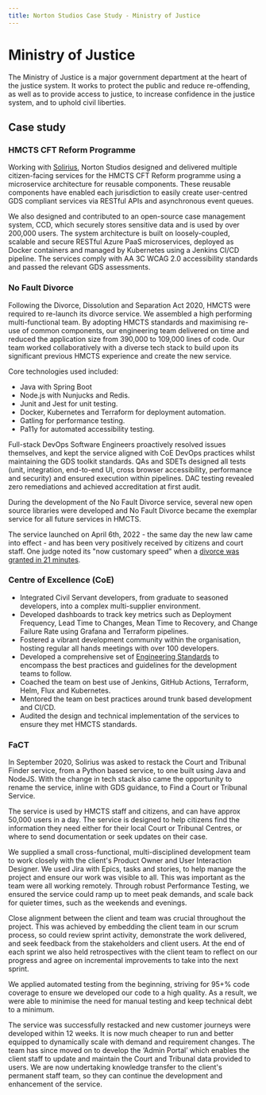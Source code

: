 ```yaml
---
title: Norton Studios Case Study - Ministry of Justice
---
```


# Ministry of Justice

The Ministry of Justice is a major government department at the heart of the justice system. It works to protect the public and reduce re-offending, as well as to provide access to justice, to increase confidence in the justice system, and to uphold civil liberties.

## Case study

### HMCTS CFT Reform Programme

Working with [Solirius](https://www.solirius.com), Norton Studios designed and delivered multiple citizen-facing services for the HMCTS CFT Reform programme using a microservice architecture for reusable components. These reusable components have enabled each jurisdiction to easily create user-centred GDS compliant services via RESTful APIs and asynchronous event queues. 

We also designed and contributed to an open-source case management system, CCD, which securely stores sensitive data and is used by over 200,000 users. The system architecture is built on loosely-coupled, scalable and secure RESTful Azure PaaS microservices, deployed as Docker containers and managed by Kubernetes using a Jenkins CI/CD pipeline. The services comply with AA 3C WCAG 2.0 accessibility standards and passed the relevant GDS assessments.

### No Fault Divorce

Following the Divorce, Dissolution and Separation Act 2020, HMCTS were required to re-launch its divorce service. We assembled a high performing multi-functional team. By adopting HMCTS standards and maximising re-use of common components, our engineering team delivered on time and reduced the application size from 390,000 to 109,000 lines of code. Our team worked collaboratively with a diverse tech stack to build upon its significant previous HMCTS experience and create the new service. 

Core technologies used included:

- Java with Spring Boot
- Node.js with Nunjucks and Redis.
- Junit and Jest for unit testing.
- Docker, Kubernetes and Terraform for deployment automation.
- Gatling for performance testing.
- Pa11y for automated accessibility testing.

Full-stack DevOps Software Engineers proactively resolved issues themselves, and kept the service aligned with CoE DevOps practices whilst maintaining the GDS toolkit standards. QAs and SDETs designed all tests (unit, integration, end-to-end UI, cross browser accessibility, performance and security) and ensured execution within pipelines. DAC testing revealed zero remediations and achieved accreditation at first audit.

During the development of the No Fault Divorce service, several new open source libraries were developed and No Fault Divorce became the exemplar service for all future services in HMCTS. 

The service launched on April 6th, 2022 - the same day the new law came into effect - and has been very positively received by citizens and court staff. One judge noted its "now customary speed" when a [divorce was granted in 21 minutes](https://www.bbc.co.uk/news/uk-68821406).

### Centre of Excellence (CoE)

- Integrated Civil Servant developers, from graduate to seasoned developers, into a complex multi-supplier environment.
- Developed dashboards to track key metrics such as Deployment Frequency, Lead Time to Changes, Mean Time to Recovery, and Change Failure Rate using Grafana and Terraform pipelines.
- Fostered a vibrant development community within the organisation, hosting regular all hands meetings with over 100 developers.
- Developed a comprehensive set of [Engineering Standards](https://hmcts.github.io/standards/index.html) to encompass the best practices and guidelines for the development teams to follow.
- Coached the team on best use of Jenkins, GitHub Actions, Terraform, Helm, Flux and Kubernetes.
- Mentored the team on best practices around trunk based development and CI/CD.
- Audited the design and technical implementation of the services to ensure they met HMCTS standards.

### FaCT

In September 2020, Solirius was asked to restack the Court and Tribunal Finder service, from a Python based service, to one built using Java and NodeJS. With the change in tech stack also came the opportunity to rename the service, inline with GDS guidance, to Find a Court or Tribunal Service.

The service is used by HMCTS staff and citizens, and can have approx 50,000 users in a day. The service is designed to help citizens find the information they need either for their local Court or Tribunal Centres, or where to send documentation or seek updates on their case.

We supplied a small cross-functional, multi-disciplined development team to work closely with the client&apos;s Product Owner and User Interaction Designer. We used Jira with Epics, tasks and stories, to help manage the project and ensure our work was visible to all. This was important as the team were all working remotely. Through robust Performance Testing, we ensured the service could ramp up to meet peak demands, and scale back for quieter times, such as the weekends and evenings.

Close alignment between the client and team was crucial throughout the project. This was achieved by embedding the client team in our scrum process, so could review sprint activity, demonstrate the work delivered, and seek feedback from the stakeholders and client users. At the end of each sprint we also held retrospectives with the client team to reflect on our progress and agree on incremental improvements to take into the next sprint.

We applied automated testing from the beginning, striving for 95+% code coverage to ensure we developed our code to a high quality. As a result, we were able to minimise the need for manual testing and keep technical debt to a minimum.

The service was successfully restacked and new customer journeys were developed within 12 weeks. It is now much cheaper to run and better equipped to dynamically scale with demand and requirement changes. The team has since moved on to develop the ‘Admin Portal’ which enables the client staff to update and maintain the Court and Tribunal data provided to users. We are now undertaking knowledge transfer to the client&apos;s permanent staff team, so they can continue the development and enhancement of the service.






